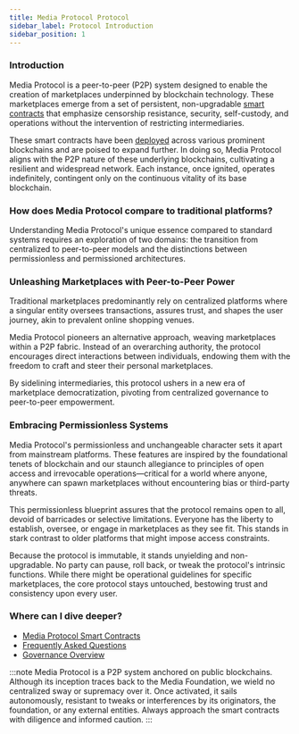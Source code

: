 ```yaml
---
title: Media Protocol Protocol
sidebar_label: Protocol Introduction
sidebar_position: 1
---
```


### Introduction

Media Protocol is a peer-to-peer (P2P) system designed to enable the creation of marketplaces underpinned by blockchain technology. These marketplaces emerge from a set of persistent, non-upgradable [smart contracts](/smart-contracts/overview) that emphasize censorship resistance, security, self-custody, and operations without the intervention of restricting intermediaries.

These smart contracts have been [deployed](/smart-contracts/deployment-addresses) across various prominent blockchains and are poised to expand further. In doing so, Media Protocol aligns with the P2P nature of these underlying blockchains, cultivating a resilient and widespread network. Each instance, once ignited, operates indefinitely, contingent only on the continuous vitality of its base blockchain.

### How does Media Protocol compare to traditional platforms?

Understanding Media Protocol's unique essence compared to standard systems requires an exploration of two domains: the transition from centralized to peer-to-peer models and the distinctions between permissionless and permissioned architectures.

### Unleashing Marketplaces with Peer-to-Peer Power

Traditional marketplaces predominantly rely on centralized platforms where a singular entity oversees transactions, assures trust, and shapes the user journey, akin to prevalent online shopping venues.

Media Protocol pioneers an alternative approach, weaving marketplaces within a P2P fabric. Instead of an overarching authority, the protocol encourages direct interactions between individuals, endowing them with the freedom to craft and steer their personal marketplaces.

By sidelining intermediaries, this protocol ushers in a new era of marketplace democratization, pivoting from centralized governance to peer-to-peer empowerment.

### Embracing Permissionless Systems

Media Protocol's permissionless and unchangeable character sets it apart from mainstream platforms. These features are inspired by the foundational tenets of blockchain and our staunch allegiance to principles of open access and irrevocable operations—critical for a world where anyone, anywhere can spawn marketplaces without encountering bias or third-party threats.

This permissionless blueprint assures that the protocol remains open to all, devoid of barricades or selective limitations. Everyone has the liberty to establish, oversee, or engage in marketplaces as they see fit. This stands in stark contrast to older platforms that might impose access constraints.

Because the protocol is immutable, it stands unyielding and non-upgradable. No party can pause, roll back, or tweak the protocol's intrinsic functions. While there might be operational guidelines for specific marketplaces, the core protocol stays untouched, bestowing trust and consistency upon every user.

### Where can I dive deeper?

- [Media Protocol Smart Contracts](../smart-contracts/overview)
- [Frequently Asked Questions](../faq)
- [Governance Overview](../governance/overview)

[^1]: Blockchain systems sometimes adopt a peer-to-contract paradigm. These closely mirror peer-to-peer structures but replace individual peers with unyielding, perpetual programs known as smart contracts.

:::note
Media Protocol is a P2P system anchored on public blockchains. Although its inception traces back to the Media Foundation, we wield no centralized sway or supremacy over it. Once activated, it sails autonomously, resistant to tweaks or interferences by its originators, the foundation, or any external entities. Always approach the smart contracts with diligence and informed caution.
:::
